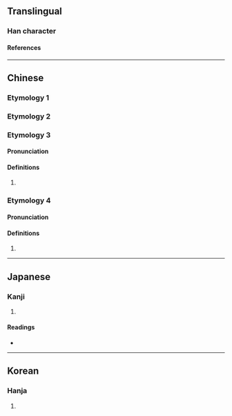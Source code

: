 {{character info/new}}
{{also|噸}}
==Translingual==

===Han character===
{{Han char|rn=30|rad=口|as=04|sn=7|four=65017|canj=RPU|ids=⿰口屯}}

====References====
{{Han ref|kx=0178.060|dkj=03343|dj=0395.130|hdz=10588.010|uh=5428}}

----

==Chinese==
{{rfc|zh}}

===Etymology 1===
{{zh-see|噸}}

===Etymology 2===
{{zh-see|訰|v}}

===Etymology 3===
{{zh-forms}}

====Pronunciation====
{{zh-pron
|m=tún
|cat=
}}

====Definitions====
{{zh-hanzi}}

# {{zh-only|吨吨}}

===Etymology 4===

====Pronunciation====
{{zh-pron
|m=tǔn
|mc=y
|oc=y
|cat=
}}

====Definitions====
{{zh-hanzi}}

# {{rfdef|zh}}

----

==Japanese==

===Kanji===
{{ja-kanji|grade=|rs=口04}}

# {{defn|lang=ja|sort=口04}}

====Readings====
* {{ja-readings|on=[[とん]] (ton), [[どん]] (don)|kun=}}

----

==Korean==

===Hanja===
{{ko-hanja|hangeul=둔|rv=dun|mr=tun}}

# {{defn|lang=ko|sort=口04}}